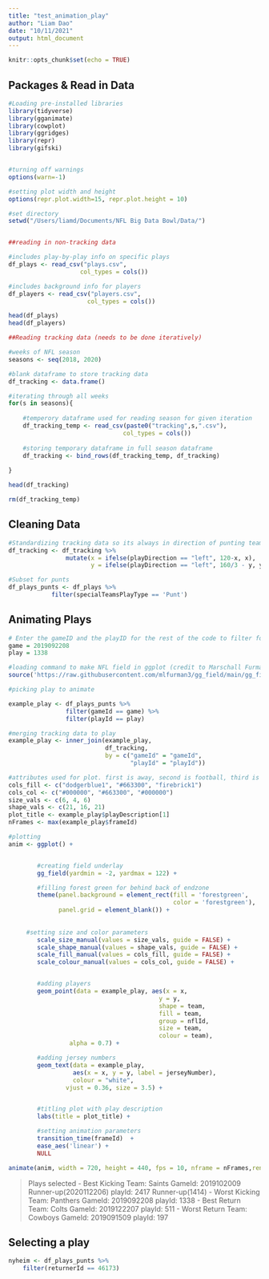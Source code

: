```yaml
---
title: "test_animation_play"
author: "Liam Dao"
date: "10/11/2021"
output: html_document
---
```


```r
knitr::opts_chunk$set(echo = TRUE)
```

## Packages & Read in Data
```r
#Loading pre-installed libraries
library(tidyverse)
library(gganimate)
library(cowplot)
library(ggridges)
library(repr)
library(gifski)


#turning off warnings
options(warn=-1)

#setting plot width and height
options(repr.plot.width=15, repr.plot.height = 10)

#set directory
setwd("/Users/liamd/Documents/NFL Big Data Bowl/Data/")


##reading in non-tracking data

#includes play-by-play info on specific plays
df_plays <- read_csv("plays.csv",
                    col_types = cols())

#includes background info for players
df_players <- read_csv("players.csv",
                      col_types = cols())

head(df_plays)
head(df_players)

##Reading tracking data (needs to be done iteratively)

#weeks of NFL season
seasons <- seq(2018, 2020)

#blank dataframe to store tracking data
df_tracking <- data.frame()

#iterating through all weeks
for(s in seasons){
    
    #temperory dataframe used for reading season for given iteration
    df_tracking_temp <- read_csv(paste0("tracking",s,".csv"),
                                col_types = cols())
    
    #storing temporary dataframe in full season dataframe
    df_tracking <- bind_rows(df_tracking_temp, df_tracking)                            
    
}

head(df_tracking)

rm(df_tracking_temp)
```


## Cleaning  Data
```r
#Standardizing tracking data so its always in direction of punting team.
df_tracking <- df_tracking %>%
                mutate(x = ifelse(playDirection == "left", 120-x, x),
                       y = ifelse(playDirection == "left", 160/3 - y, y))

#Subset for punts
df_plays_punts <- df_plays %>% 
            filter(specialTeamsPlayType == 'Punt')
```


## Animating Plays
```r
# Enter the gameID and the playID for the rest of the code to filter for:
game = 2019092208
play = 1338

#loading command to make NFL field in ggplot (credit to Marschall Furman)
source('https://raw.githubusercontent.com/mlfurman3/gg_field/main/gg_field.R')

#picking play to animate

example_play <- df_plays_punts %>% 
                filter(gameId == game) %>% 
                filter(playId == play)

#merging tracking data to play
example_play <- inner_join(example_play,
                           df_tracking,
                           by = c("gameId" = "gameId",
                                  "playId" = "playId"))

#attributes used for plot. first is away, second is football, third is home.
cols_fill <- c("dodgerblue1", "#663300", "firebrick1")
cols_col <- c("#000000", "#663300", "#000000")
size_vals <- c(6, 4, 6)
shape_vals <- c(21, 16, 21)
plot_title <- example_play$playDescription[1]
nFrames <- max(example_play$frameId)

#plotting
anim <- ggplot() +


        #creating field underlay
        gg_field(yardmin = -2, yardmax = 122) +

        #filling forest green for behind back of endzone
        theme(panel.background = element_rect(fill = 'forestgreen',
                                              color = 'forestgreen'),
              panel.grid = element_blank()) +
    
    
     #setting size and color parameters
        scale_size_manual(values = size_vals, guide = FALSE) + 
        scale_shape_manual(values = shape_vals, guide = FALSE) +
        scale_fill_manual(values = cols_fill, guide = FALSE) + 
        scale_colour_manual(values = cols_col, guide = FALSE) +


        #adding players
        geom_point(data = example_play, aes(x = x,
                                          y = y, 
                                          shape = team,
                                          fill = team,
                                          group = nflId,
                                          size = team,
                                          colour = team), 
                 alpha = 0.7) +  

        #adding jersey numbers
        geom_text(data = example_play,
                  aes(x = x, y = y, label = jerseyNumber),
                  colour = "white", 
                vjust = 0.36, size = 3.5) + 


        #titling plot with play description
        labs(title = plot_title) +

        #setting animation parameters
        transition_time(frameId)  +
        ease_aes('linear') + 
        NULL 

animate(anim, width = 720, height = 440, fps = 10, nframe = nFrames,renderer=gifski_renderer("saints_good_coverage.gif"))
```
> Plays selected
- Best Kicking Team: Saints
    GameId: 2019102009 Runner-up(2020112206)
    playId: 2417 Runner-up(1414)
- Worst Kicking Team: Panthers
    GameId: 2019092208
    playId: 1338
- Best Return Team: Colts 
    GameId: 2019122207
    playId: 511
- Worst Return Team: Cowboys
    GameId: 2019091509
    playId: 197

## Selecting a play
```r
nyheim <- df_plays_punts %>% 
    filter(returnerId == 46173)
```

